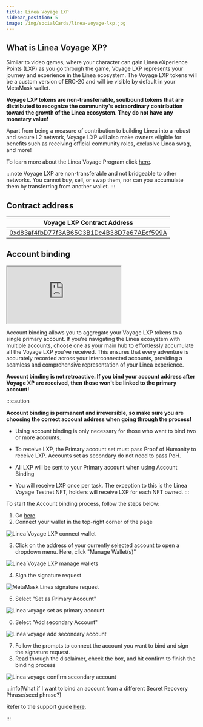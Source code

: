 ```yaml
---
title: Linea Voyage LXP
sidebar_position: 5
image: /img/socialCards/linea-voyage-lxp.jpg
---
```


## What is Linea Voyage XP?

Similar to video games, where your character can gain Linea eXperience Points (LXP) as you go through the game, Voyage LXP represents your journey and experience in the Linea ecosystem. The Voyage LXP tokens will be a custom version of ERC-20 and will be visible by default in your MetaMask wallet.

**Voyage LXP tokens are non-transferrable, soulbound tokens that are distributed to recognize the community's extraordinary contribution toward the growth of the Linea ecosystem. They do not have any monetary value!**

Apart from being a measure of contribution to building Linea into a robust and secure L2 network, Voyage LXP will also make owners eligible for benefits such as receiving official community roles, exclusive Linea swag, and more!

To learn more about the Linea Voyage Program click [here](https://support.linea.build/hc/articles/20985380911771).

:::note
Voyage LXP are non-transferable and not bridgeable to other networks. You cannot buy, sell, or swap them, nor can you accumulate them by transferring from another wallet.
:::

## Contract address

| Voyage LXP Contract Address |
| --- |
| [0xd83af4fbD77f3AB65C3B1Dc4B38D7e67AEcf599A](https://lineascan.build/address/0xd83af4fbD77f3AB65C3B1Dc4B38D7e67AEcf599A) |

## Account binding

<div class="center-container">
    <div class="video-container">
      <iframe
        class="video-iframe"
        src="https://www.youtube.com/embed/qH5xRiXSMSg?si=k3TO5LpHUWaR-TbU"
        title="Linea Voyage LXP: Account Binding Guide"
        allow="accelerometer; autoplay; clipboard-write; encrypted-media; gyroscope; picture-in-picture; web-share"
        allowFullScreen></iframe>
    </div>
</div>

Account binding allows you to aggregate your Voyage LXP tokens to a single primary account. If you're navigating the Linea ecosystem with multiple accounts, choose one as your main hub to effortlessly accumulate all the Voyage LXP you've received. This ensures that every adventure is accurately recorded across your interconnected accounts, providing a seamless and comprehensive representation of your Linea experience.

**Account binding is not retroactive. If you bind your account address after Voyage XP are received, then those won't be linked to the primary account!**

:::caution

**Account binding is permanent and irreversible, so make sure you are choosing the correct account address when going through the process!**

- Using account binding is only necessary for those who want to bind two or more accounts.

- To receive LXP, the Primary account set must pass Proof of Humanity to receive LXP. Accounts set as secondary do not need to pass PoH.

- All LXP will be sent to your Primary account when using Account Binding

- You will receive LXP once per task. The exception to this is the Linea Voyage Testnet NFT, holders will receive LXP for each NFT owned.
:::

To start the Account binding process, follow the steps below:

1. Go [here](https://linea.build/activations)
2. Connect your wallet in the top-right corner of the page

<div class="center-container">
  <div class="img-large">
    <img
      src="/img/article_images/Use_Linea/Linea_voyage_xp/Linea_Voyage_connect_wallet.png"
      alt="Linea Voyage LXP connect wallet"
    />
  </div>
</div>

3. Click on the address of your currently selected account to open a dropdown menu. Here, click "Manage Wallet(s)"

<div class="center-container">
  <div class="img-large">
    <img
      src="/img/article_images/Use_Linea/Linea_voyage_xp/Linea_Voyage_manage_wallets.png"
      alt="Linea Voyage LXP manage wallets"
    />
  </div>
</div>

4. Sign the signature request

<div class="center-container">
  <div class="img-small">
    <img
      src="/img/article_images/Use_Linea/Linea_voyage_xp/Linea_Voyage_signature_request.png"
      alt="MetaMask Linea signature request"
    />
  </div>
</div>

5. Select "Set as Primary Account"

<div class="center-container">
  <div class="img-small">
    <img
      src="/img/article_images/Use_Linea/Linea_voyage_xp/Linea_Voyage_set_primary_account.png"
      alt="Linea voyage set as primary account"
    />
  </div>
</div>

6. Select "Add secondary Account"

<div class="center-container">
  <div class="img-small">
    <img
      src="/img/article_images/Use_Linea/Linea_voyage_xp/Linea_Voyage_set_secondary_account.png"
      alt="Linea voyage add secondary account"
    />
  </div>
</div>

7. Follow the prompts to connect the account you want to bind and sign the signature request.
8. Read through the disclaimer, check the box, and hit confirm to finish the binding process

<div class="center-container">
  <div class="img-small">
    <img
      src="/img/article_images/Use_Linea/Linea_voyage_xp/Linea_Voyage_confirm_accounts.png"
      alt="Linea voyage confirm secondary account"
    />
  </div>
</div>

:::info[What if I want to bind an account from a different Secret Recovery Phrase/seed phrase?]

Refer to the support guide [here](https://support.linea.build/hc/en-us/articles/21459048100123).

:::
